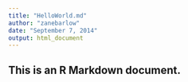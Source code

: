 ```yaml
---
title: "HelloWorld.md"
author: "zanebarlow"
date: "September 7, 2014"
output: html_document
---
```


## This is an R Markdown document. 

